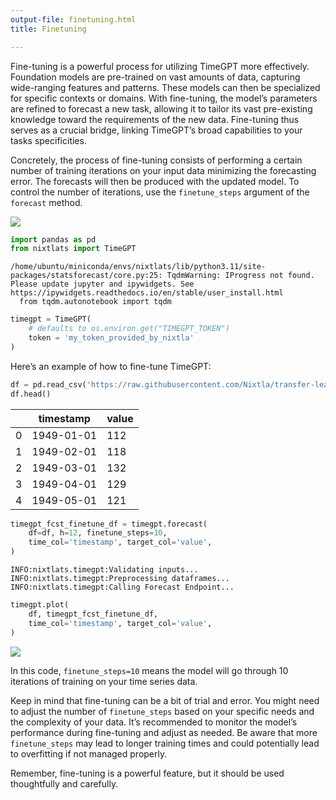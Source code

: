 ```yaml
---
output-file: finetuning.html
title: Finetuning

---
```


Fine-tuning is a powerful process for utilizing TimeGPT more
effectively. Foundation models are pre-trained on vast amounts of data,
capturing wide-ranging features and patterns. These models can then be
specialized for specific contexts or domains. With fine-tuning, the
model’s parameters are refined to forecast a new task, allowing it to
tailor its vast pre-existing knowledge toward the requirements of the
new data. Fine-tuning thus serves as a crucial bridge, linking TimeGPT’s
broad capabilities to your tasks specificities.

Concretely, the process of fine-tuning consists of performing a certain
number of training iterations on your input data minimizing the
forecasting error. The forecasts will then be produced with the updated
model. To control the number of iterations, use the `finetune_steps`
argument of the `forecast` method.

[![](https://colab.research.google.com/assets/colab-badge.svg)](https://colab.research.google.com/github/Nixtla/nixtla/blob/main/nbs/docs/tutorials/5_finetuning.ipynb)

```python
import pandas as pd
from nixtlats import TimeGPT
```

``` text
/home/ubuntu/miniconda/envs/nixtlats/lib/python3.11/site-packages/statsforecast/core.py:25: TqdmWarning: IProgress not found. Please update jupyter and ipywidgets. See https://ipywidgets.readthedocs.io/en/stable/user_install.html
  from tqdm.autonotebook import tqdm
```

```python
timegpt = TimeGPT(
    # defaults to os.environ.get("TIMEGPT_TOKEN")
    token = 'my_token_provided_by_nixtla'
)
```

Here’s an example of how to fine-tune TimeGPT:

```python
df = pd.read_csv('https://raw.githubusercontent.com/Nixtla/transfer-learning-time-series/main/datasets/air_passengers.csv')
df.head()
```

|     | timestamp  | value |
|-----|------------|-------|
| 0   | 1949-01-01 | 112   |
| 1   | 1949-02-01 | 118   |
| 2   | 1949-03-01 | 132   |
| 3   | 1949-04-01 | 129   |
| 4   | 1949-05-01 | 121   |

```python
timegpt_fcst_finetune_df = timegpt.forecast(
    df=df, h=12, finetune_steps=10,
    time_col='timestamp', target_col='value',
)
```

``` text
INFO:nixtlats.timegpt:Validating inputs...
INFO:nixtlats.timegpt:Preprocessing dataframes...
INFO:nixtlats.timegpt:Calling Forecast Endpoint...
```

```python
timegpt.plot(
    df, timegpt_fcst_finetune_df, 
    time_col='timestamp', target_col='value',
)
```

![](/docs/tutorials/5_finetuning_files/figure-markdown_strict/cell-7-output-1.png)

In this code, `finetune_steps=10` means the model will go through 10
iterations of training on your time series data.

Keep in mind that fine-tuning can be a bit of trial and error. You might
need to adjust the number of `finetune_steps` based on your specific
needs and the complexity of your data. It’s recommended to monitor the
model’s performance during fine-tuning and adjust as needed. Be aware
that more `finetune_steps` may lead to longer training times and could
potentially lead to overfitting if not managed properly.

Remember, fine-tuning is a powerful feature, but it should be used
thoughtfully and carefully.

